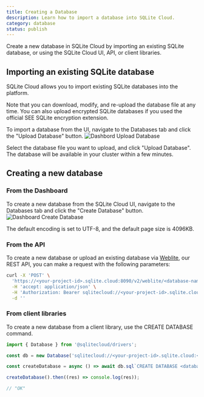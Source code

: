 ```yaml
---
title: Creating a Database
description: Learn how to import a database into SQLite Cloud.
category: database
status: publish
---
```


Create a new database in SQLite Cloud by importing an existing SQLite database, or using the SQLite Cloud UI, API, or client libraries.

## Importing an existing SQLite database
SQLite Cloud allows you to import existing SQLite databases into the platform. 

Note that you can download, modify, and re-upload the database file at any time. You can also upload encrypted SQLite databases if you used the official SEE SQLite encryption extension.

To import a database from the UI, navigate to the Databases tab and click the "Upload Database" button.
![Dashbord Upload Database](@docs-website-assets/introduction/dashboard_upload_db.png)

Select the database file you want to upload, and click "Upload Database". The database will be available in your cluster within a few minutes.

## Creating a new database
### From the Dashboard

To create a new database from the SQLite Cloud UI, navigate to the Databases tab and click the "Create Database" button.
![Dashboard Create Database](@docs-website-assets/introduction/dashboard_create_database.png)

The default encoding is set to UTF-8, and the default page size is 4096KB.

### From the API
To create a new database or upload an existing database via [Weblite](#), our REST API, you can make a request with the following parameters:
```bash
curl -X 'POST' \
  'https://<your-project-id>.sqlite.cloud:8090/v2/weblite/<database-name>.sqlite' \
  -H 'accept: application/json' \
  -H 'Authorization: Bearer sqlitecloud://<your-project-id>.sqlite.cloud:8860?apikey=<your-api-key>' \
  -d ''
```

### From client libraries
To create a new database from a client library, use the CREATE DATABASE command. 

```javascript
import { Database } from '@sqlitecloud/drivers';

const db = new Database('sqlitecloud://<your-project-id>.sqlite.cloud:<your-host-port>?apikey=<your-api-key>')

const createDatabase = async () => await db.sql`CREATE DATABASE <database-name>;`;

createDatabase().then((res) => console.log(res));

// "OK"
```

